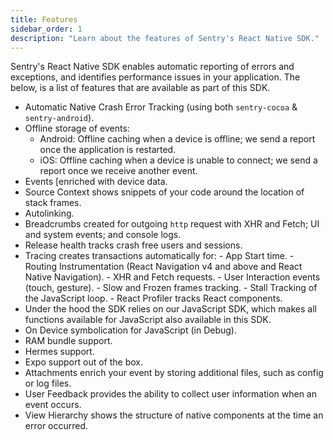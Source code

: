 ```yaml
---
title: Features
sidebar_order: 1
description: "Learn about the features of Sentry's React Native SDK."
---
```


Sentry's React Native SDK enables automatic reporting of errors and exceptions, and identifies performance issues in your application. The below, is a list of features that are available as part of this SDK.

- Automatic Native Crash <Link to="/product/issues/">Error Tracking</Link> (using both `sentry-cocoa` & `sentry-android`).
- Offline storage of events:
  - Android: Offline caching when a device is offline; we send a report once the application is restarted.
  - iOS: Offline caching when a device is unable to connect; we send a report once we receive another event.
- Events [<PlatformLink to="/enriching-events/context/">enriched</PlatformLink> with device data.
- <PlatformLink to="/data-management/debug-files/source-context/">Source Context</PlatformLink> shows snippets of your code around the location of stack frames.
- <Link to="https://reactnative.dev/blog/2019/07/03/version-60#native-modules-are-now-autolinked">Autolinking</Link>.
- <PlatformLink to="/enriching-events/breadcrumbs/">Breadcrumbs</PlatformLink> created for outgoing `http` request with XHR and Fetch; UI and system events; and console logs.
- <Link to="/product/releases/health/">Release health</Link> tracks crash free users and sessions.
- <Link to="/product/performance/">Tracing</Link> creates transactions automatically for:
  - <PlatformLink to="/tracing/instrumentation/automatic-instrumentation/#app-start-instrumentation">App Start</PlatformLink> time.
  - <PlatformLink to="/tracing/instrumentation/automatic-instrumentation/#enable-routing-instrumentation">Routing Instrumentation</PlatformLink> (React Navigation v4 and above and React Native Navigation).
  - <PlatformLink to="/tracing/instrumentation/automatic-instrumentation/#fetchxml-request-instrumentation">XHR and Fetch</PlatformLink> requests.
  - <PlatformLink to="/tracing/instrumentation/user-interaction-instrumentation/">User Interaction</PlatformLink> events (touch, gesture).
  - <PlatformLink to="/tracing/instrumentation/automatic-instrumentation/#slow-and-frozen-frames">Slow and Frozen frames</PlatformLink> tracking.
  - <PlatformLink to="/tracing/instrumentation/automatic-instrumentation/#stall-tracking">Stall Tracking</PlatformLink> of the JavaScript loop.
  - <PlatformLink to="/tracing/instrumentation/automatic-instrumentation/#react-profiler">React Profiler</PlatformLink> tracks React components.
- Under the hood the SDK relies on our <Link to="/platforms/javascript/">JavaScript SDK</Link>, which makes all functions available for JavaScript also available in this SDK.
- On Device symbolication for JavaScript (in Debug).
- <PlatformLink to="/manual-setup/ram-bundles/">RAM bundle support</PlatformLink>.
- <PlatformLink to="/manual-setup/hermes/">Hermes support</PlatformLink>.
- <PlatformLink to="/manual-setup/expo/">Expo support</PlatformLink> out of the box.
- <PlatformLink to="/enriching-events/attachments/">Attachments</PlatformLink> enrich your event by storing additional files, such as config or log files.
- <PlatformLink to="/user-feedback/">User Feedback</PlatformLink> provides the ability to collect user information when an event occurs.
- <PlatformLink to="/enriching-events/viewhierarchy/">View Hierarchy</PlatformLink> shows the structure of native components at the time an error occurred.
